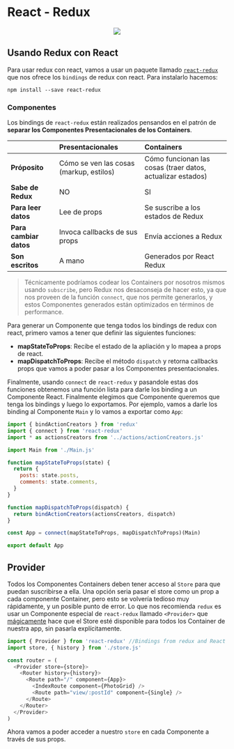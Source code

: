 # React - Redux

<p align="center">
  <img src="https://camo.githubusercontent.com/f28b5bc7822f1b7bb28a96d8d09e7d79169248fc/687474703a2f2f692e696d6775722e636f6d2f4a65567164514d2e706e67" />
</p>

## Usando Redux con React

Para usar redux con react, vamos a usar un paquete llamado [`react-redux`](https://github.com/reactjs/react-redux) que nos ofrece los `bindings` de redux con react. Para instalarlo hacemos:

```
npm install --save react-redux
```

### Componentes

Los bindings de `react-redux` están realizados pensandos en el patrón de **separar los Componentes Presentacionales de los Containers**.

|                        | **Presentacionales**                    | **Containers**                                             |
| ---------------------- | :-------------------------------------- | :--------------------------------------------------------- |
| **Próposito**          | Cómo se ven las cosas (markup, estilos) | Cómo funcionan las cosas (traer datos, actualizar estados) |
| **Sabe de Redux**      | NO                                      | SI                                                         |
| **Para leer datos**    | Lee de props                            | Se suscribe a los estados de Redux                         |
| **Para cambiar datos** | Invoca callbacks de sus props           | Envía acciones a Redux                                     |
| **Son escritos**       | A mano                                  | Generados por React Redux                                  |

> Técnicamente podríamos codear los Containers por nosotros mismos usando `subscribe`, pero Redux nos desaconseja de hacer esto, ya que nos proveen de la función `connect`, que nos permite generarlos, y estos Componentes generados están optimizados en términos de performance.

Para generar un Componente que tenga todos los bindings de redux con react, primero vamos a tener que definir las siguientes funciones:

- **mapStateToProps**: Recibe el estado de la apliación y lo mapea a props de react.
- **mapDispatchToProps**: Recibe el método `dispatch` y retorna callbacks props que vamos a poder pasar a los Componentes presentacionales.

Finalmente, usando `connect` de `react-redux` y pasandole estas dos funciones obtenemos una función lista para darle los binding a un Componente React. Finalmente elegimos que Componente queremos que tenga los bindings y luego lo exportamos. Por ejemplo, vamos a darle los binding al Componente `Main` y lo vamos a exportar como `App`:

```javascript
import { bindActionCreators } from 'redux'
import { connect } from 'react-redux'
import * as actionsCreators from '../actions/actionCreators.js'

import Main from './Main.js'

function mapStateToProps(state) {
  return {
    posts: state.posts,
    comments: state.comments,
  }
}

function mapDispatchToProps(dispatch) {
  return bindActionCreators(actionsCreators, dispatch)
}

const App = connect(mapStateToProps, mapDispatchToProps)(Main)

export default App
```

## Provider

Todos los Componentes Containers deben tener acceso al `Store` para que puedan suscribirse a ella. Una opción seria pasar el store como un prop a cada componente Container, pero esto se volvería tedioso muy rápidamente, y un posible punto de error. Lo que nos recomienda `redux` es usar un Componente especial de `react-redux` llamado `<Provider>` que [mágicamente](https://facebook.github.io/react/docs/context.html) hace que el Store esté disponible para todos los Container de nuestra app, sin pasarla explícitamente.

```javascript
import { Provider } from 'react-redux' //Bindings from redux and React
import store, { history } from './store.js'

const router = (
  <Provider store={store}>
    <Router history={history}>
      <Route path="/" component={App}>
        <IndexRoute component={PhotoGrid} />
        <Route path="view/:postId" component={Single} />
      </Route>
    </Router>
  </Provider>
)
```

Ahora vamos a poder acceder a nuestro `store` en cada Componente a través de sus props.
